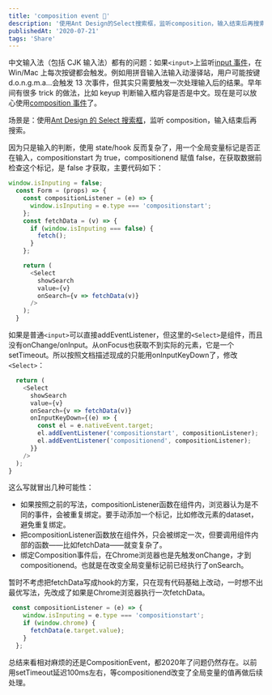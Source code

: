 ```yaml
---
title: 'composition event 🤔'
description: '使用Ant Design的Select搜索框，监听composition，输入结束后再搜索。'
publishedAt: '2020-07-21'
tags: 'Share'
---
```


中文输入法（包括 CJK 输入法）都有的问题：如果`<input>`上监听[input 事件](https://developer.mozilla.org/en-US/docs/Web/API/HTMLElement/input_event)，在 Win/Mac 上每次按键都会触发。例如用拼音输入法输入动漫驿站，用户可能按键 d.o.n.g.m.a…会触发 13 次事件，但其实只需要触发一次处理输入后的结果。早年间有很多 trick 的做法，比如 keyup 判断输入框内容是否是中文。现在是可以放心使用[composition 事件](https://developer.mozilla.org/en-US/docs/Web/API/Element/compositionstart_event)了。

场景是：使用[Ant Design 的 Select 搜索框](https://ant.design/components/select/#components-select-demo-search-box)，监听 composition，输入结束后再搜索。

因为只是输入的判断，使用 state/hook 反而复杂了，用一个全局变量标记是否正在输入，compositionstart 为 true，compositionend 赋值 false，在获取数据前检查这个标记，是 false 才获取，主要代码如下：

```JavaScript
window.isInputing = false;
  const Form = (props) => {
    const compositionListener = (e) => {
      window.isInputing = e.type === 'compositionstart';
    };
    const fetchData = (v) => {
      if (window.isInputing === false) {
        fetch();
      }
    };

    return (
      <Select
        showSearch
        value={v}
        onSearch={v => fetchData(v)}
      />
    );
  }
```

如果是普通`<input>`可以直接addEventListener，但这里的`<Select>`是组件，而且没有onChange/onInput。从onFocus也获取不到实际的元素，它是一个setTimeout。所以按照文档描述现成的只能用onInputKeyDown了，修改`<Select>`：

```JavaScript
  return (
    <Select
      showSearch
      value={v}
      onSearch={v => fetchData(v)}
      onInputKeyDown={(e) => {
        const el = e.nativeEvent.target;
        el.addEventListener('compositionstart', compositionListener);
        el.addEventListener('compositionend', compositionListener);
      }}
    />
  );
}
```

这么写就冒出几种可能性：

- 如果按照之前的写法，compositionListener函数在组件内，浏览器认为是不同的事件，会被重复绑定。要手动添加一个标记，比如修改元素的dataset，避免重复绑定。
- 把compositionListener函数放在组件外，只会被绑定一次，但要调用组件内部的函数——比如fetchData——就变复杂了。
- 绑定Composition事件后，在Chrome浏览器也是先触发onChange，才到compositionend。也就是在改变全局变量标记前已经执行了onSearch。

暂时不考虑把fetchData写成hook的方案，只在现有代码基础上改动，一时想不出最优写法，先改成了如果是Chrome浏览器执行一次fetchData。

```JavaScript
 const compositionListener = (e) => {
    window.isInputing = e.type === 'compositionstart';
    if (window.chrome) {
      fetchData(e.target.value);
    }
  };
```
总结来看相对麻烦的还是CompositionEvent，都2020年了问题仍然存在。以前用setTimeout延迟100ms左右，等compositionend改变了全局变量的值再做后续处理。